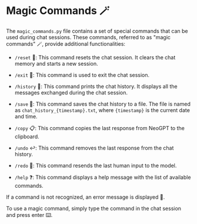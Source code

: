 # Magic Commands 🪄

The `magic_commands.py` file contains a set of special commands that can be used during chat sessions. These commands, referred to as "magic commands" 🪄, provide additional functionalities:

- `/reset` 🔄: This command resets the chat session. It clears the chat memory and starts a new session.

- `/exit` 🚪: This command is used to exit the chat session.

- `/history` 📜: This command prints the chat history. It displays all the messages exchanged during the chat session.

- `/save` 💾: This command saves the chat history to a file. The file is named as `chat_history_{timestamp}.txt`, where `{timestamp}` is the current date and time.

- `/copy` 📋: This command copies the last response from NeoGPT to the clipboard.

- `/undo` ↩️: This command removes the last response from the chat history.

- `/redo` 🔁: This command resends the last human input to the model.

- `/help` ❓: This command displays a help message with the list of available commands.

If a command is not recognized, an error message is displayed 🚫.

To use a magic command, simply type the command in the chat session and press enter ⌨️.
